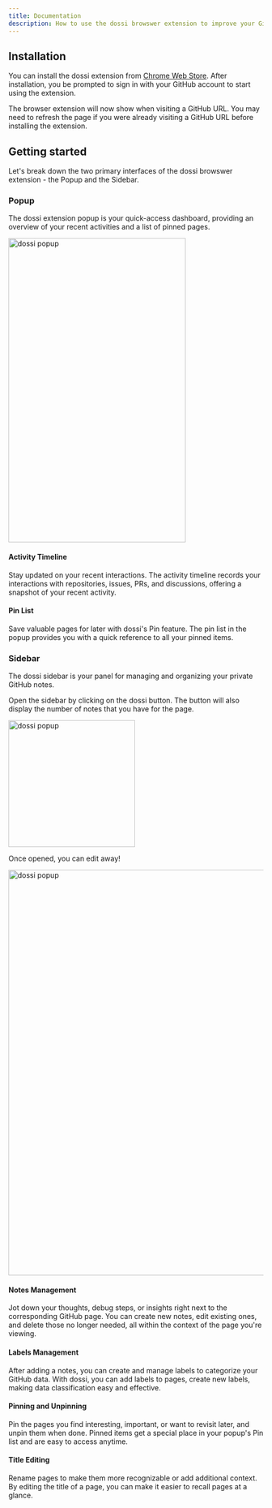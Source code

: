```yaml
---
title: Documentation
description: How to use the dossi browswer extension to improve your GitHub workflow
---
```


## Installation

You can install the dossi extension from [Chrome Web Store](https://chrome.google.com/webstore/detail/dossi/ogpcmecajeghflaaaennkmknfpeghffm). After installation, you be prompted to sign in with your GitHub account to start using the extension.

The browser extension will now show when visiting a GitHub URL. You may need to refresh the page if you were already visiting a GitHub URL before installing the extension.

## Getting started

Let's break down the two primary interfaces of the dossi browswer extension - the Popup and the Sidebar.

### Popup

The dossi extension popup is your quick-access dashboard, providing an overview of your recent activities and a list of pinned pages.

<img
  src="/images/dossi-popup.png"
  width="350"
  height="600"
  alt="dossi popup"
  className="rounded-md mt-3"
/>

#### Activity Timeline

Stay updated on your recent interactions. The activity timeline records your interactions with repositories, issues, PRs, and discussions, offering a snapshot of your recent activity.

#### Pin List

Save valuable pages for later with dossi's Pin feature. The pin list in the popup provides you with a quick reference to all your pinned items.

### Sidebar

The dossi sidebar is your panel for managing and organizing your private GitHub notes.

Open the sidebar by clicking on the dossi button. The button will also display the number of notes that you have for the page.

<img
  src="/images/sidebar-btn.png"
  width="250"
  alt="dossi popup"
  className="rounded-md mt-3"
/>

Once opened, you can edit away!

<div className="my-4">
  <img
    src="/images/sidebar.png"
    width="600"
    height="800"
    alt="dossi popup"
    className="rounded-md mt-3"
  />
</div>

#### Notes Management

Jot down your thoughts, debug steps, or insights right next to the corresponding GitHub page. You can create new notes, edit existing ones, and delete those no longer needed, all within the context of the page you're viewing.

#### Labels Management

After adding a notes, you can create and manage labels to categorize your GitHub data. With dossi, you can add labels to pages, create new labels, making data classification easy and effective.

#### Pinning and Unpinning

Pin the pages you find interesting, important, or want to revisit later, and unpin them when done. Pinned items get a special place in your popup's Pin list and are easy to access anytime.

#### Title Editing

Rename pages to make them more recognizable or add additional context. By editing the title of a page, you can make it easier to recall pages at a glance.
